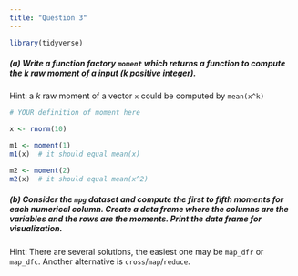 ```yaml
---
title: "Question 3"
---
```


```r
library(tidyverse)
```

##### (a) Write a function factory `moment` which returns a function to compute the $k$ raw moment of a input ($k$ positive integer).

Hint: a $k$ raw moment of a vector `x` could be computed by `mean(x^k)`


```r
# YOUR definition of moment here
```


```r
x <- rnorm(10)

m1 <- moment(1)
m1(x)  # it should equal mean(x)

m2 <- moment(2)
m2(x)  # it should equal mean(x^2)
```



##### (b) Consider the `mpg` dataset and compute the first to fifth moments for each numerical column. Create a data frame where the columns are the variables and the rows are the moments. Print the data frame for visualization.


Hint: There are several solutions, the easiest one may be `map_dfr` or `map_dfc`. Another alternative is
`cross`/`map`/`reduce`.
